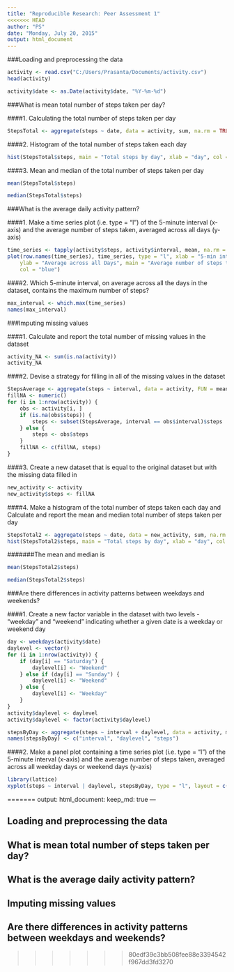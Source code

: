 ```yaml
---
title: "Reproducible Research: Peer Assessment 1"
<<<<<<< HEAD
author: "PS"
date: "Monday, July 20, 2015"
output: html_document
---
```


###Loading and preprocessing the data

```r
activity <- read.csv("C:/Users/Prasanta/Documents/activity.csv")
head(activity)
```

```r
activity$date <- as.Date(activity$date, "%Y-%m-%d")
```

###What is mean total number of steps taken per day?


####1. Calculating the total number of steps taken per day

```r
StepsTotal <- aggregate(steps ~ date, data = activity, sum, na.rm = TRUE)
```

####2. Histogram of the total number of steps taken each day
```r
hist(StepsTotal$steps, main = "Total steps by day", xlab = "day", col = "blue")
```

####3. Mean and median of the total number of steps taken per day
```r
mean(StepsTotal$steps)
```
```r
median(StepsTotal$steps)
```


###What is the average daily activity pattern?

####1. Make a time series plot (i.e. type = "l") of the 5-minute interval (x-axis) and the average number of steps taken, averaged across all days (y-axis)
```r
time_series <- tapply(activity$steps, activity$interval, mean, na.rm = TRUE)
plot(row.names(time_series), time_series, type = "l", xlab = "5-min interval", 
    ylab = "Average across all Days", main = "Average number of steps taken", 
    col = "blue")
```

####2. Which 5-minute interval, on average across all the days in the dataset, contains the maximum number of steps?
```r
max_interval <- which.max(time_series)
names(max_interval)
```

###Imputing missing values

####1. Calculate and report the total number of missing values in the dataset
```r
activity_NA <- sum(is.na(activity))
activity_NA
```

####2. Devise a strategy for filling in all of the missing values in the dataset
```r
StepsAverage <- aggregate(steps ~ interval, data = activity, FUN = mean)
fillNA <- numeric()
for (i in 1:nrow(activity)) {
    obs <- activity[i, ]
    if (is.na(obs$steps)) {
        steps <- subset(StepsAverage, interval == obs$interval)$steps
    } else {
        steps <- obs$steps
    }
    fillNA <- c(fillNA, steps)
}
```

####3. Create a new dataset that is equal to the original dataset but with the missing data filled in
```r
new_activity <- activity
new_activity$steps <- fillNA
```

####4. Make a histogram of the total number of steps taken each day and Calculate and report the mean and median total number of steps taken per day
```r
StepsTotal2 <- aggregate(steps ~ date, data = new_activity, sum, na.rm = TRUE)
hist(StepsTotal2$steps, main = "Total steps by day", xlab = "day", col = "red")
```

#######The mean and median is
```r
mean(StepsTotal2$steps)
```
```r
median(StepsTotal2$steps)
```


###Are there differences in activity patterns between weekdays and weekends?

####1. Create a new factor variable in the dataset with two levels - "weekday" and "weekend" indicating whether a given date is a weekday or weekend day
```r
day <- weekdays(activity$date)
daylevel <- vector()
for (i in 1:nrow(activity)) {
    if (day[i] == "Saturday") {
        daylevel[i] <- "Weekend"
    } else if (day[i] == "Sunday") {
        daylevel[i] <- "Weekend"
    } else {
        daylevel[i] <- "Weekday"
    }
}
activity$daylevel <- daylevel
activity$daylevel <- factor(activity$daylevel)

stepsByDay <- aggregate(steps ~ interval + daylevel, data = activity, mean)
names(stepsByDay) <- c("interval", "daylevel", "steps")
```

####2. Make a panel plot containing a time series plot (i.e. type = "l") of the 5-minute interval (x-axis) and the average number of steps taken, averaged across all weekday days or weekend days (y-axis)
```r
library(lattice)
xyplot(steps ~ interval | daylevel, stepsByDay, type = "l", layout = c(1, 2), xlab = "Interval", ylab = "Number of steps")
```
=======
output: 
  html_document:
    keep_md: true
---


## Loading and preprocessing the data



## What is mean total number of steps taken per day?



## What is the average daily activity pattern?



## Imputing missing values



## Are there differences in activity patterns between weekdays and weekends?
>>>>>>> 80edf39c3bb508fee88e3394542f967dd3fd3270
